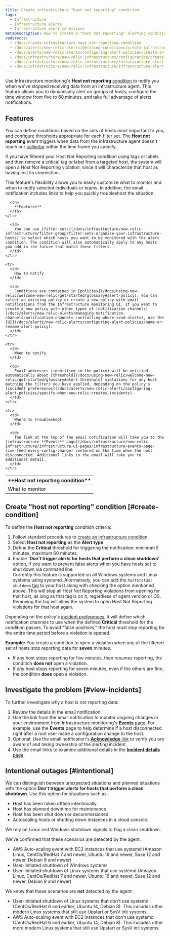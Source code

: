 ```yaml
---
title: Create infrastructure "host not reporting" condition
tags:
  - Infrastructure
  - Infrastructure alerts
  - Infrastructure alert conditions
metaDescription: How to create a "host not reporting" alerting condition for infrastructure monitoring.
redirects:
  - /docs/create-infrastructure-host-not-reporting-condition
  - /docs/alerts/new-relic-alerts/defining-conditions/create-infrastructure-host-not-reporting-condition
  - /docs/alerts/new-relic-alerts/configuring-alert-policies/create-infrastructure-host-not-reporting-condition
  - /docs/infrastructure/new-relic-infrastructure/configuration/create-infrastructure-host-not-reporting-condition
  - /docs/infrastructure/new-relic-infrastructure/infrastructure-alert-conditions/create-infrastructure-host-not-reporting-condition
  - /docs/infrastructure/new-relic-infrastructure/infrastructure-alert-conditions
---
```


Use Infrastructure monitoring's **Host not reporting** [condition](/docs/infrastructure/new-relic-infrastructure/configuration/infrastructure-alerts-add-edit-or-view-host-alert-information) to notify you when we've stopped receiving data from an infrastructure agent. This feature allows you to dynamically alert on groups of hosts, configure the time window from five to 60 minutes, and take full advantage of alerts notifications.

## Features

You can define conditions based on the sets of hosts most important to you, and configure thresholds appropriate for each [filter set](/docs/infrastructure/new-relic-infrastructure/filter-group/filter-sets-organize-your-infrastructure-hosts). The **Host not reporting** event triggers when data from the infrastructure agent doesn't reach our [collector](/docs/accounts-partnerships/education/getting-started-new-relic/glossary#collector) within the time frame you specify.

<Callout variant="caution">
If you have filtered your Host Not Reporting condition using tags or labels and then remove a critical tag or label from a targeted host, the system will open a Host Not Reporting violation, since it will characterize that host as having lost its connection.
</Callout>

This feature's flexibility allows you to easily customize what to monitor and when to notify selected individuals or teams. In addition, the email notification includes links to help you quickly troubleshoot the situation.

<table>
  <thead>
    <tr>
      <th style={{ width: "200px" }}>
        **Host not reporting condition**
      </th>

      <th>
        **Features**
      </th>
    </tr>
  </thead>

  <tbody>
    <tr>
      <td>
        What to monitor
      </td>

      <td>
        You can use [filter sets](/docs/infrastructure/new-relic-infrastructure/filter-group/filter-sets-organize-your-infrastructure-hosts) to select which hosts you want to be monitored with the alert condition. The condition will also automatically apply to any hosts you add in the future that match these filters.
      </td>
    </tr>

    <tr>
      <td>
        How to notify
      </td>

      <td>
        Conditions are contained in [policies](/docs/using-new-relic/welcome-new-relic/get-started/glossary#alert-policy). You can select an existing policy or create a new policy with email notifications from the Infrastructure monitoring UI. If you want to create a new policy with other types of [notification channels](/docs/alerts/new-relic-alerts/managing-notification-channels/notification-channels-controlling-where-send-alerts), use the [UI](/docs/alerts/new-relic-alerts/configuring-alert-policies/name-or-rename-alert-policy).
      </td>
    </tr>

    <tr>
      <td>
        When to notify
      </td>

      <td>
        Email addresses (identified in the policy) will be notified automatically about [threshold](/docs/using-new-relic/welcome-new-relic/get-started/glossary#alert-threshold) violations for any host matching the filters you have applied, depending on the policy's [incident preferences](/docs/alerts/new-relic-alerts/configuring-alert-policies/specify-when-new-relic-creates-incidents).
      </td>
    </tr>

    <tr>
      <td>
        Where to troubleshoot
      </td>

      <td>
        The link at the top of the email notification will take you to the [infrastructure **Events** page](/docs/infrastructure/new-relic-infrastructure/infrastructure-ui-pages/infrastructure-events-page-live-feed-every-config-change) centered on the time when the host disconnected. Additional links in the email will take you to additional detail.
      </td>
    </tr>
  </tbody>
</table>

## Create "host not reporting" condition [#create-condition]

To define the **Host not reporting** condition criteria:

1. Follow standard procedures to [create an infrastructure condition](/docs/infrastructure/new-relic-infrastructure/configuration/infrastructure-alerts-add-edit-or-view-host-alert-information).
2. Select **Host not reporting** as the **Alert type**.
3. Define the **Critical** threshold for triggering the notification: minimum 5 minutes, maximum 60 minutes.
4. Enable **'Don't trigger alerts for hosts that perform a clean shutdown'** option, if you want to prevent false alerts when you have hosts set to shut down via command line.  
   Currently this feature is supported on all Windows systems and Linux systems using systemd.
   Alternatively, you can add the `hostStatus: shutdown` [tag](/docs/new-relic-one/use-new-relic-one/core-concepts/use-tags-help-organize-find-your-data/) to your host along with checking the option mentioned above. This will stop all Host Not Reporting violations from opening for that host, as long as that tag is on it, regardless of agent version or OS. Removing the tag will allow the system to open Host Not Reporting violations for that host again.

Depending on the policy's [incident preferences](/docs/alerts/new-relic-alerts/configuring-alert-policies/specify-when-new-relic-creates-incidents), it will define which notification channels to use when the defined **Critical** threshold for the condition passes. To avoid "false positives," the host must stop reporting for the entire time period before a violation is opened.

**Example:** You create a condition to open a violation when any of the filtered set of hosts stop reporting data for **seven** minutes.

* If any host stops reporting for five minutes, then resumes reporting, the condition **does not** open a violation.
* If any host stops reporting for seven minutes, even if the others are fine, the condition **does** open a violation.

## Investigate the problem [#view-incidents]

To further investigate why a host is not reporting data:

1. Review the details in the email notification.
2. Use the link from the email notification to monitor ongoing changes in your environment from Infrastructure monitoring's [**Events** page](/docs/infrastructure/new-relic-infrastructure/infrastructure-ui-pages/infrastructure-events-page-live-feed-every-config-change). For example, use the **Events** page to help determine if a host disconnected right after a root user made a configuration change to the host.
3. Optional: Use the email notification's [**Acknowledge** link](/docs/alerts/new-relic-alerts/reviewing-alert-incidents/acknowledge-alert-incidents) to verify you are aware of and taking ownership of the alerting incident.
4. Use the email links to examine additional details in the [**Incident details** page](/docs/alerts/new-relic-alerts/reviewing-alert-incidents/view-incident-violation-details).

## Intentional outages [#intentional]

We can distinguish between unexpected situations and planned situations with the option **Don't trigger alerts for hosts that perform a clean shutdown**. Use this option for situations such as:

* Host has been taken offline intentionally.
* Host has planned downtime for maintenance.
* Host has been shut down or decommissioned.
* Autoscaling hosts or shutting down instances in a cloud console.

We rely on Linux and Windows shutdown signals to flag a clean shutdown.

We've confirmed that these scenarios are detected by the agent:

* AWS Auto-scaling event with EC2 instances that use systemd (Amazon Linux, CentOs/RedHat 7 and newer, Ubuntu 16 and newer, Suse 12 and newer, Debian 9 and newer)
* User-initiated shutdown of Windows systems
* User-initiated shutdown of Linux systems that use systemd (Amazon Linux, CentOs/RedHat 7 and newer, Ubuntu 16 and newer, Suse 12 and newer, Debian 9 and newer)

We know that these scenarios are **not** detected by the agent:

* User-initiated shutdown of Linux systems that don't use systemd (CentOs/RedHat 6 and earlier, Ubuntu 14, Debian 8). This includes other modern Linux systems that still use Upstart or SysV init systems.
* AWS Auto-scaling event with EC2 instances that don't use systemd (CentOs/RedHat 6 and earlier, Ubuntu 14, Debian 8). This includes other more modern Linux systems that still use Upstart or SysV init systems.
